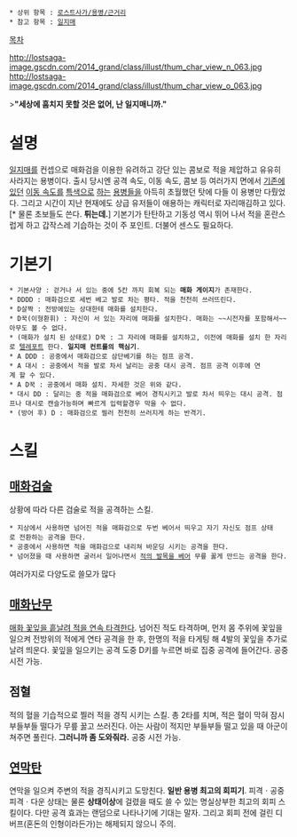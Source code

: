  * 상위 항목 : [[로스트사가/용병/근거리]]
 * 참고 항목 : [[일지매]]

[[목차]]

http://lostsaga-image.gscdn.com/2014_grand/class/illust/thum_char_view_n_063.jpg
http://lostsaga-image.gscdn.com/2014_grand/class/illust/thum_char_view_o_063.jpg

>'''"세상에 훔치지 못할 것은 없어, 난 일지매니까."'''

= 설명 =
[[일지매]]를 컨셉으로 매화검을 이용한 유려하고 강단 있는 콤보로 적을 제압하고 유유히 사라지는 용병이다. 출시 당시엔 공격 속도, 이동 속도, 콤보 등 여러가지 면에서 [[카게닌자|기존에]] [[타이거(로스트사가)|있던]] [[살라딘|이동 속도를]] [[조로(로스트사가)|특색으로]] [[러닝백(로스트사가)|하는]] [[로빈후드(로스트사가)|용병들]]을 아득히 초월했던 탓에 다들 이 용병만 다뤘었다. 그리고 시간이 지난 현재에도 상급 유저들이 애용하는 캐릭터로 자리매김하고 있다.[* 물론 초보들도 쓴다. '''튀는데.'''] 기본기가 탄탄하고 기동성 역시 뛰어 나서 적을 혼란스럽게 하고 갑작스레 기습하는 것이 주 포인트. 더불어 센스도 필요하다.

= 기본기 =
 * 기본사양 : 걷거나 서 있는 중에 5칸 까지 회복 되는 '''매화 게이지'''가 존재한다.
 * DDDD : 매화검으로 세번 베고 발로 차는 평타. 적을 천천히 쓰러뜨린다.
 * D살짝 : 전방에있는 상대한테 매화를 설치한다.
 * D꾹(이형환휘) : 자신이 서 있는 자리에 매화를 설치한다. 매화는 ~~시전자를 포함해서~~아무도 볼 수 없다.
 * (매화가 설치 된 상태로) D꾹 : 그 자리에 매화를 설치하고, 이전에 매화를 설치 한 자리로 [[텔레포트]] 한다. '''일지매 컨트롤의 핵심기'''.
 * A DDD : 공중에서 매화검으로 삼단베기를 하는 점프 공격.
 * A 대시 : 공중에서 적을 발로 차서 날리는 공중 대시 공격. 점프 공격 이후에 연계 할 수 있다.
 * A D꾹 : 공중에서 매화 설치. 자세한 것은 위와 같다.
 * 대시 DD : 달리는 중 적을 매화검으로 베어 경직시키고 발로 차서 띄우는 대시 공격. 점프나 대시로 캔슬가능하며 빠르게 입력할경우 막을 수 없다.
 * (방어 후) D : 매화검으로 찔러 천천히 쓰러지게 하는 반격기.

= 스킬 =
== [[매화]]검술 ==
상황에 따라 다른 검술로 적을 공격하는 스킬.

 * 지상에서 사용하면 넘어진 적을 매화검으로 두번 베어서 띄우고 자기 자신도 점프 상태로 전환하는 공격을 한다.
 * 공중에서 사용하면 적을 매화검으로 내리쳐 바운딩 시키는 공격을 한다.
 * 넘어졌을 때 사용하면 굴러서 일어나면서 [[쾌검 이글|적의 발목을 베어]] 무릎 꿇게 만드는 공격을 한다.

여러가지로 다양도로 쓸모가 많다

== [[매화]]난무 ==
[[천본앵|매화 꽃잎을 흩날려 적을 연속 타격한다]]. 넘어진 적도 타격하며, 먼저 몸 주위에 꽃잎을 일으켜 전방위의 적에게 연타 공격을 한 후, 한명의 적을 타게팅 해 4발의 꽃잎을 추가로 날려 띄운다. 꽃잎을 일으키는 공격 도중 D키를 누르면 바로 집중 공격에 들어간다. 공중 시전 가능.

== 점혈 ==
적의 혈을 기습적으로 찔러 적을 경직 시키는 스킬. 총 2타를 치며, 적은 혈이 막혀 잠시 부들부들 떨다가 무릎 꿇고 쓰러진다. 아는 사람이 적지만 부들부들 떨고 있을 때 아군이 쳐주면 풀린다. '''그러니까 좀 도와줘라.''' 공중 시전 가능.

== [[연막탄]] ==
연막을 일으켜 주변의 적을 경직시키고 도망친다. '''일반 용병 최고의 회피기'''. 피격ㆍ공중피격ㆍ다운 상태는 물론 '''상태이상'''에 걸렸을 때도 쓸 수 있는 명실상부한 최고의 회피 스킬이다. 다만 공격 효과는 랜덤으로 나타나기에 기대는 말자. 그리고 회피 전에 걸린 디버프(혼돈의 인형이라든가)는 해제되지 않으니 주의.
